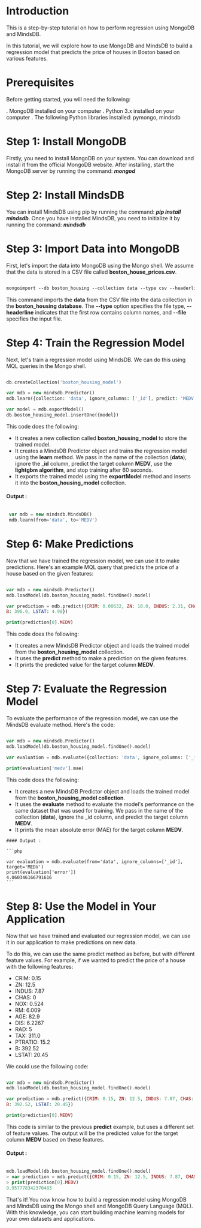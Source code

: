 # Introduction

  This is a step-by-step tutorial on how to perform regression using MongoDB and MindsDB.

  In this tutorial, we will explore how to use MongoDB and MindsDB to build a regression model that predicts the price of houses in Boston based on various 
  features.

# Prerequisites

  Before getting started, you will need the following:

  . MongoDB installed on your computer
  . Python 3.x installed on your computer
  . The following Python libraries installed: pymongo, mindsdb

# Step 1: Install MongoDB
  
  Firstly, you need to install MongoDB on your system. You can download and install it from the official MongoDB website. After installing, start the MongoDB server by   running the command: ***mongod***

# Step 2: Install MindsDB

  You can install MindsDB using pip by running the command: ***pip install mindsdb***. 
  Once you have installed MindsDB, you need to initialize it by running the command: ***mindsdb***
  
# Step 3: Import Data into MongoDB

  First, let's import the data into MongoDB using the Mongo shell. We assume that the data is stored in a CSV file called **boston_house_prices.csv**.

  ```css

  mongoimport --db boston_housing --collection data --type csv --headerline --file boston_house_prices.csv

  ```
  This command imports the **data** from the CSV file into the data collection in the **boston_housing database**. The **--type** option specifies the file type, 
  **--headerline** indicates that the first row contains column names, and **--file** specifies the input file.
  
# Step 4: Train the Regression Model
 
  Next, let's train a regression model using MindsDB. We can do this using MQL queries in the Mongo shell.

  ```php

  db.createCollection('boston_housing_model')

  var mdb = new mindsdb.Predictor()
  mdb.learn({collection: 'data', ignore_columns: ['_id'], predict: 'MEDV', model_type: 'lightgbm', stop_training_in_x_seconds: 60})

  var model = mdb.exportModel()
  db.boston_housing_model.insertOne({model})

  ```
  This code does the following:

  - It creates a new collection called **boston_housing_model** to store the trained model.
  - It creates a MindsDB Predictor object and trains the regression model using the **learn** method. We pass in the name of the collection (**data**), ignore the 
    _**id** column, predict the target column **MEDV**, use the **lightgbm algorithm**, and stop training after 60 seconds.
  - It exports the trained model using the **exportModel** method and inserts it into the **boston_housing_model** collection.
  
 #### Output :
 
 ```php
 
  var mdb = new mindsdb.MindsDB()
  mdb.learn(from='data', to='MEDV')
  ```

# Step 6: Make Predictions

  Now that we have trained the regression model, we can use it to make predictions. Here's an example MQL query that predicts the price of a house based on the given     features:
  
  ```php
  
  var mdb = new mindsdb.Predictor()
  mdb.loadModel(db.boston_housing_model.findOne().model)

  var prediction = mdb.predict({CRIM: 0.00632, ZN: 18.0, INDUS: 2.31, CHAS: 0, NOX: 0.538, RM: 6.575, AGE: 65.2, DIS: 4.09, RAD: 1, TAX: 296.0, PTRATIO: 15.3, 
  B: 396.9, LSTAT: 4.98})

  print(prediction[0].MEDV)
  
  ```
  This code does the following:

  - It creates a new MindsDB Predictor object and loads the trained model from the **boston_housing_model** collection.
  - It uses the **predict** method to make a prediction on the given features.
  - It prints the predicted value for the target column **MEDV**.
  
 # Step 7: Evaluate the Regression Model
   
   To evaluate the performance of the regression model, we can use the MindsDB evaluate method. Here's the code:
   
   ```php
   
   var mdb = new mindsdb.Predictor()
   mdb.loadModel(db.boston_housing_model.findOne().model)

   var evaluation = mdb.evaluate({collection: 'data', ignore_columns: ['_id'], predict: 'MEDV'})

   print(evaluation['medv'].mae)
   
   ```
   This code does the following:

   - It creates a new MindsDB Predictor object and loads the trained model from the **boston_housing_model collection**.
   - It uses the **evaluate** method to evaluate the model's performance on the same dataset that was used for training. We pass in the name of the collection              (**data**), ignore the _id column, and predict the target column **MEDV**.
   - It prints the mean absolute error (MAE) for the target column **MEDV**.
   
    #### Output :
    
    ```php
    
    var evaluation = mdb.evaluate(from='data', ignore_columns=['_id'], target='MEDV')
    print(evaluation['error'])
    4.060346166791616
    ```
    
# Step 8: Use the Model in Your Application
    
  Now that we have trained and evaluated our regression model, we can use it in our application to make predictions on new data.

  To do this, we can use the same predict method as before, but with different feature values. For example, if we wanted to predict the price of a house with the         following features:

 - CRIM: 0.15
 - ZN: 12.5
 - INDUS: 7.87
 - CHAS: 0
 - NOX: 0.524
 - RM: 6.009
 - AGE: 82.9
 - DIS: 6.2267
 - RAD: 5
 - TAX: 311.0
 - PTRATIO: 15.2
 - B: 392.52
 - LSTAT: 20.45
 
 We could use the following code:
 
 ```php
 
 var mdb = new mindsdb.Predictor()
 mdb.loadModel(db.boston_housing_model.findOne().model)

 var prediction = mdb.predict({CRIM: 0.15, ZN: 12.5, INDUS: 7.87, CHAS: 0, NOX: 0.524, RM: 6.009, AGE: 82.9, DIS: 6.2267, RAD: 5, TAX: 311.0, PTRATIO: 15.2, 
 B: 392.52, LSTAT: 20.45})

 print(prediction[0].MEDV)

```
This code is similar to the previous **predict** example, but uses a different set of feature values. The output will be the predicted value for the target column **MEDV** based on these features.

#### Output :

```php

mdb.loadModel(db.boston_housing_model.findOne().model)
> var prediction = mdb.predict({CRIM: 0.15, ZN: 12.5, INDUS: 7.87, CHAS: 0, NOX: 0.524, RM: 6.009, AGE: 82.9, DIS: 6.2267, RAD: 5, TAX: 311.0, PTRATIO: 15.2, B: 392.52, LSTAT: 20.45})
> print(prediction[0].MEDV)
9.957778342370483
```

That's it! You now know how to build a regression model using MongoDB and MindsDB using the Mongo shell and MongoDB Query Language (MQL). With this knowledge, you can start building machine learning models for your own datasets and applications.
